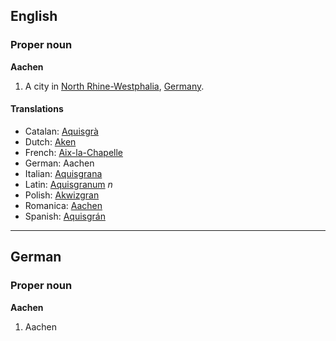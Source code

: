 ==English==
===Proper noun===
'''Aachen'''

#A city in [[North Rhine-Westphalia]], [[Germany]].

====Translations====
*Catalan: [[Aquisgrà]]
*Dutch: [[Aken]]
*French: [[Aix-la-Chapelle]]
*German: Aachen
*Italian: [[Aquisgrana]]
*Latin: [[Aquisgranum]] ''n''
*Polish: [[Akwizgran]]
*Romanica: [[Aachen]]
*Spanish: [[Aquisgrán]]

----

==German==
===Proper noun===
'''Aachen'''

#Aachen